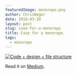 ```yaml
---
featuredImage: monorepo.png
author: ChrisNager
date: 2018-03-20
layout: post
slug: case-for-a-monorepo
title: Case for a monorepo
tags:
  - monorepo
---
```


[![Code + design + file structure](monorepo.png)](https://medium.com/air-camera/case-for-a-monorepo-28cebf26e1aa)

Read it on [Medium](https://medium.com/air-camera/case-for-a-monorepo-28cebf26e1aa).
